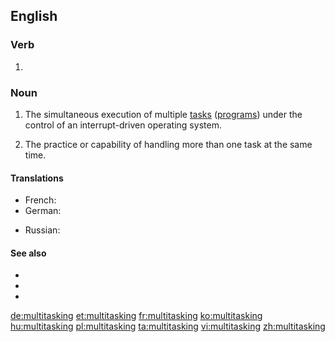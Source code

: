 ==English==

===Verb===
{{head|en}}

# {{present participle of|multitask}}

===Noun===
{{en-noun|-}}

# {{context|computing|lang=en}} The simultaneous execution of multiple [[task]]s ([[program]]s) under the control of an interrupt-driven operating system.
# {{context|buzzword|figuratively|lang=en}} The practice or capability of handling more than one task at the same  time.

====Translations====
{{trans-top|simultaneous execution of multiple tasks (computing)}}
* French: {{t+|fr|multitâche|m}}
* German: {{t+|de|Multitasking|n}}
{{trans-mid}}
* Russian: {{t+|ru|многозада́чность|f|sc=Cyrl}}
{{trans-bottom}}

{{trans-top|practice or capability of handling more than one task at the same time (figuratively)}}
{{trans-mid}}
{{trans-bottom}}

====See also====
* {{pedialite}}
* {{pedialite|Computer multitasking}}
* {{pedialite|Human multitasking}}

[[de:multitasking]]
[[et:multitasking]]
[[fr:multitasking]]
[[ko:multitasking]]
[[hu:multitasking]]
[[pl:multitasking]]
[[ta:multitasking]]
[[vi:multitasking]]
[[zh:multitasking]]